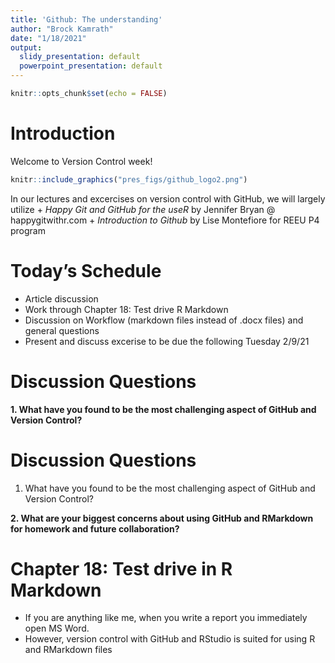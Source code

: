 ```yaml
---
title: 'Github: The understanding'
author: "Brock Kamrath"
date: "1/18/2021"
output:
  slidy_presentation: default
  powerpoint_presentation: default
---
```


```r
knitr::opts_chunk$set(echo = FALSE)
```

# Introduction {.bigger}

Welcome to Version Control week!

```r
knitr::include_graphics("pres_figs/github_logo2.png")
```

In our lectures and excercises on version control with GitHub, we will largely utilize 
  + *Happy Git and GitHub for the useR* by Jennifer Bryan @ happygitwithr.com
  + *Introduction to Github* by Lise Montefiore for REEU P4 program


# Today's Schedule {.bigger}

* Article discussion
* Work through Chapter 18: Test drive R Markdown
* Discussion on Workflow (markdown files instead of .docx files) and general questions
* Present and discuss excerise to be due the following Tuesday 2/9/21

# Discussion Questions

**1. What have you found to be the most challenging aspect of GitHub and Version Control?**

# Discussion Questions

1. What have you found to be the most challenging aspect of GitHub and Version Control?

**2. What are your biggest concerns about using GitHub and RMarkdown for homework and future collaboration?**

# Chapter 18: Test drive in R Markdown

* If you are anything like me, when you write a report you immediately open MS Word.
* However, version control with GitHub and RStudio is suited for using R and RMarkdown files




